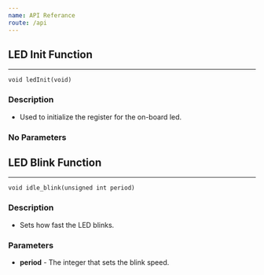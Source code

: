 ```yaml
---
name: API Referance
route: /api
---
```


## LED Init Function
---

```
void ledInit(void)
```

### Description
* Used to initialize the register for the on-board led.

### No Parameters


## LED Blink Function
---

```
void idle_blink(unsigned int period)
```

### Description 
* Sets how fast the LED blinks. 
### Parameters 
* **period** - The integer that sets the blink speed. 

